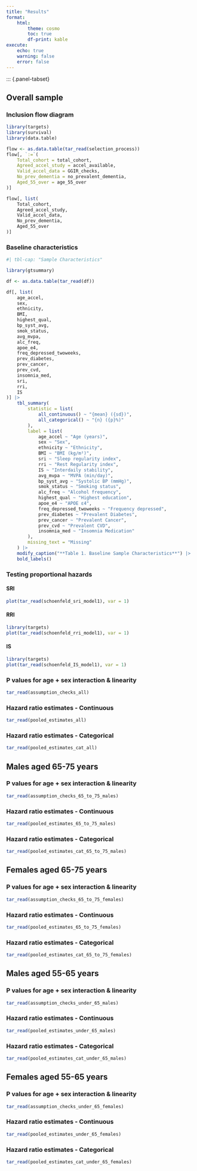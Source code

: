 ```yaml
---
title: "Results"
format:
    html:
        theme: cosmo
        toc: true
        df-print: kable
execute:
    echo: true
    warning: false
    error: false
---
```


::: {.panel-tabset}

## Overall sample

### Inclusion flow diagram

```r
library(targets)
library(survival)
library(data.table)

flow <- as.data.table(tar_read(selection_process))
flow[, `:=`(
    Total_cohort = total_cohort,
    Agreed_accel_study = accel_available,
    Valid_accel_data = GGIR_checks,
    No_prev_dementia = no_prevalent_dementia,
    Aged_55_over = age_55_over
)]

flow[, list(
    Total_cohort,
    Agreed_accel_study,
    Valid_accel_data,
    No_prev_dementia,
    Aged_55_over
)]

```

### Baseline characteristics

```r
#| tbl-cap: "Sample Characteristics"

library(gtsummary)

df <- as.data.table(tar_read(df))

df[, list(
    age_accel,
    sex,
    ethnicity,
    BMI,
    highest_qual,
    bp_syst_avg,
    smok_status,
    avg_mvpa,
    alc_freq,
    apoe_e4,
    freq_depressed_twoweeks,
    prev_diabetes,
    prev_cancer,
    prev_cvd,
    insomnia_med,
    sri,
    rri,
    IS
)] |>
    tbl_summary(
        statistic = list(
            all_continuous() ~ "{mean} ({sd})",
            all_categorical() ~ "{n} ({p}%)"
        ),
        label = list(
            age_accel ~ "Age (years)",
            sex ~ "Sex",
            ethnicity ~ "Ethnicity",
            BMI ~ "BMI (kg/m²)",
            sri ~ "Sleep regularity index",
            rri ~ "Rest Regularity index",
            IS ~ "Interdaily stability",
            avg_mvpa ~ "MVPA (min/day)",
            bp_syst_avg ~ "Systolic BP (mmHg)",
            smok_status ~ "Smoking status",
            alc_freq ~ "Alcohol frequency",
            highest_qual ~ "Highest education",
            apoe_e4 ~ "APOE ε4",
            freq_depressed_twoweeks ~ "Frequency depressed",
            prev_diabetes ~ "Prevalent Diabetes",
            prev_cancer ~ "Prevalent Cancer",
            prev_cvd ~ "Prevalent CVD",
            insomnia_med ~ "Insomnia Medication"
        ),
        missing_text = "Missing"
    ) |>
    modify_caption("**Table 1. Baseline Sample Characteristics**") |>
    bold_labels()


```

### Testing proportional hazards

#### SRI

```r
plot(tar_read(schoenfeld_sri_model1), var = 1)
```

#### RRI

```r
library(targets)
plot(tar_read(schoenfeld_rri_model1), var = 1)
```

#### IS

```r
library(targets)
plot(tar_read(schoenfeld_IS_model1), var = 1)
```

### P values for age + sex interaction & linearity

```r
tar_read(assumption_checks_all)
```

### Hazard ratio estimates - Continuous

```r
tar_read(pooled_estimates_all)
```

### Hazard ratio estimates - Categorical

```r
tar_read(pooled_estimates_cat_all)
```

## Males aged 65-75 years
### P values for age + sex interaction & linearity

```r
tar_read(assumption_checks_65_to_75_males)
```

### Hazard ratio estimates - Continuous

```r
tar_read(pooled_estimates_65_to_75_males)
```

### Hazard ratio estimates - Categorical

```r
tar_read(pooled_estimates_cat_65_to_75_males)
```

## Females aged 65-75 years
### P values for age + sex interaction & linearity

```r
tar_read(assumption_checks_65_to_75_females)
```

### Hazard ratio estimates - Continuous

```r
tar_read(pooled_estimates_65_to_75_females)
```

### Hazard ratio estimates - Categorical

```r
tar_read(pooled_estimates_cat_65_to_75_females)
```

## Males aged 55-65 years

### P values for age + sex interaction & linearity

```r
tar_read(assumption_checks_under_65_males)
```

### Hazard ratio estimates - Continuous

```r
tar_read(pooled_estimates_under_65_males)
```

### Hazard ratio estimates - Categorical

```r
tar_read(pooled_estimates_cat_under_65_males)
```

## Females aged 55-65 years

### P values for age + sex interaction & linearity

```r
tar_read(assumption_checks_under_65_females)
```

### Hazard ratio estimates - Continuous

```r
tar_read(pooled_estimates_under_65_females)
```

### Hazard ratio estimates - Categorical

```r
tar_read(pooled_estimates_cat_under_65_females)
```